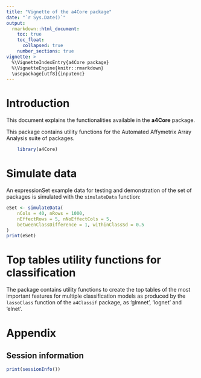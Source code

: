 ```yaml
---
title: "Vignette of the a4Core package"
date: "`r Sys.Date()`"
output: 
  rmarkdown::html_document:
    toc: true
    toc_float:
      collapsed: true
    number_sections: true
vignette: >
  %\VignetteIndexEntry{a4Core package}
  %\VignetteEngine{knitr::rmarkdown}
  \usepackage[utf8]{inputenc}
---
```


# Introduction

This document explains the functionalities available in the
**a4Core** package.


This package contains utility functions for the Automated Affymetrix Array Analysis 
suite of packages.

```r

	library(a4Core)

```

# Simulate data

An expressionSet example data for testing and demonstration of the set of packages is simulated with
the `simulateData` function:

```r
eSet <- simulateData(
	nCols = 40, nRows = 1000, 
	nEffectRows = 5, nNoEffectCols = 5,
	betweenClassDifference = 1, withinClassSd = 0.5
)
print(eSet)
```

# Top tables utility functions for classification

The package contains utility functions to create the top tables
of the most important features for multiple classification models
as produced by the `lassoClass` function of the `a4Classif` package, 
as 'glmnet', 'lognet' and 'elnet'.

# Appendix

## Session information

```r
print(sessionInfo())
```